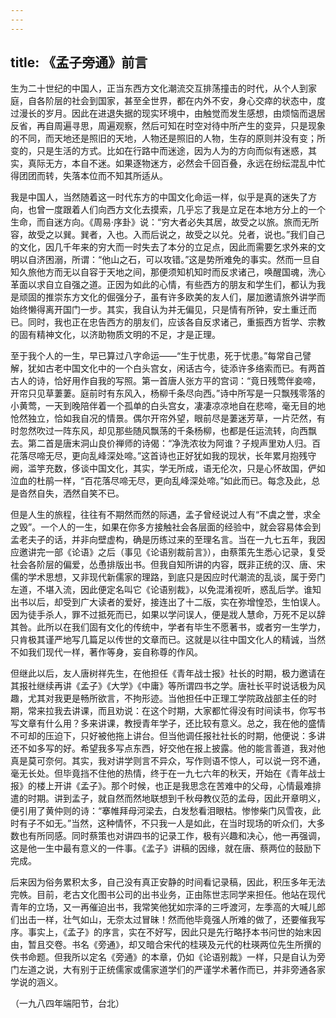 ```yaml
---
---
---
```

title: 《孟子旁通》前言
---




生为二十世纪的中国人，正当东西方文化潮流交互排荡撞击的时代，从个人到家庭，自各阶层的社会到国家，甚至全世界，都在内外不安，身心交瘁的状态中，度过漫长的岁月。因此在进退失据的现实环境中，由触觉而发生感想，由烦恼而退居反省，再自周遍寻思，周遍观察，然后可知在时空对待中所产生的变异，只是现象的不同，而天地还是照旧的天地，人物还是照旧的人物，生存的原则并没有变；所变的，只是生活的方式。比如在行路中而迷途，因为人为的方向而似有迷惑，其实，真际无方，本自不迷。如果逐物迷方，必然会千回百叠，永远在纷纭混乱中忙得团团而转，失落本位而不知其所适从。

我是中国人，当然随着这一时代东方的中国文化命运一样，似乎是真的迷失了方向，也曾一度跟着人们向西方文化去摸索，几乎忘了我是立足在本地方分上的一个生命，而自迷方向。《周易·序卦》说：“穷大者必失其居，故受之以旅。旅而无所容，故受之以巽。巽者，入也。入而后说之，故受之以兑。兑者，说也。”我们自己的文化，因几千年来的穷大而一时失去了本分的立足点，因此而需要乞求外来的文明以自济困溺，所谓：“他山之石，可以攻错。”这是势所难免的事实。然而一旦自知久旅他方而无以自容于天地之间，那便须知机知时而反求诸己，唤醒国魂，洗心革面以求自立自强之道。正因为如此的心情，有些西方的朋友和学生们，都认为我是顽固的推崇东方文化的倔强分子，虽有许多欧美的友人们，屡加邀请旅外讲学而始终懒得离开国门一步。其实，我自认为并无偏见，只是情有所钟，安土重迁而已。同时，我也正在忠告西方的朋友们，应该各自反求诸己，重振西方哲学、宗教的固有精神文化，以济助物质文明的不足，才是正理。

至于我个人的一生，早已算过八字命运——“生于忧患，死于忧患。”每常自己譬解，犹如古老中国文化中的一个白头宫女，闲话古今，徒添许多络索而已。有两首古人的诗，恰好用作自我的写照。第一首唐人张方平的宫词：“竟日残莺伴妾啼，开帘只见草萋萋。庭前时有东风入，杨柳千条尽向西。”诗中所写是一只飘残零落的小黄莺，一天到晚陪伴着一个孤单的白头宫女，凄凄凉凉地自在悲啼，毫无目的地怆然独立，恰如我自况的情景。偶尔开帘外望，眼前尽是萋迷芳草，一片茫然，有时忽然吹过一阵东风，却见那些随风飘荡的千条杨柳，也都是任运流转，向西飘去。第二首是唐末洞山良价禅师的诗偈：“净洗浓妆为阿谁？子规声里劝人归。百花落尽啼无尽，更向乱峰深处啼。”这首诗也正好犹如我的现状，长年累月抱残守阙，滥竽充数，侈谈中国文化，其实，学无所成，语无伦次，只是心怀故国，俨如泣血的杜鹃一样，“百花落尽啼无尽，更向乱峰深处啼。”如此而已。每念及此，总是沓然自失，洒然自笑不已。

但是人生的旅程，往往有不期然而然的际遇，孟子曾经说过人有“不虞之誉，求全之毁”。一个人的一生，如果在你多方接触社会各层面的经验中，就会容易体会到孟老夫子的话，并非向壁虚构，确是历练过来的至理名言。当在一九七五年，我因应邀讲完一部《论语》之后（事见《论语别裁前言》），由蔡策先生悉心记录，复受社会各阶层的偏爱，怂恿排版出书。但我自知所讲的内容，既非正统的汉、唐、宋儒的学术思想，又非现代新儒家的理路，到底只是因应时代潮流的乱谈，属于旁门左道，不堪入流，因此便定名叫它《论语别裁》，以免混淆视听，惑乱后学。谁知出书以后，却受到广大读者的爱好，接连出了十二版，实在弥增惶恐，生怕误人。因为徒手杀人，罪不过抵死而已，如果以学问误人，便是戕人慧命，万死不足以辞其咎。此所以在我们固有文化的传统中，学者有毕生不愿著书，或者穷一生学力，只肯极其谨严地写几篇足以传世的文章而已。这就是以往中国文化人的精诚，当然不如我们现代一样，著作等身，妄自称尊的作风。

但继此以后，友人唐树祥先生，在他担任《青年战士报》社长的时期，极力邀请在其报社继续再讲《孟子》《大学》《中庸》等所谓四书之学。唐社长平时说话极为风趣，尤其对我更是畅所欲言，不拘形迹。当他担任中正理工学院政战部主任的时期，常来拉我去讲课，而且劝说：在这个时期，大家都忙得没有时间读书，你写书写文章有什么用？多来讲课，教授青年学子，还比较有意义。总之，我在他的盛情不可却的压迫下，只好被他拖上讲台。但当他调任报社社长的时期，他便说：多讲还不如多写的好。希望我多写点东西，好交他在报上披露。他的能言善道，我对他真是莫可奈何。其实，我对讲学则言不异众，写作则语不惊人，可以说一窍不通，毫无长处。但毕竟挡不住他的热情，终于在一九七六年的秋天，开始在《青年战士报》的楼上开讲《孟子》。那个时候，也正是我思念在苦难中的父母，心情最难排遣的时期。讲到孟子，就自然而然地联想到千秋母教仪范的孟母，因此开章明义，便引用了黄仲则的诗：“搴帷拜母河梁去，白发愁看泪眼枯。惨惨柴门风雪夜，此时有子不如无。”当然，这种情怀，不只我一人是如此，在当时现场的听众们，大多数也有所同感。同时蔡策也对讲四书的记录工作，极有兴趣和决心，他一再强调，这是他一生中最有意义的一件事。《孟子》讲稿的因缘，就在唐、蔡两位的鼓励下完成。

后来因为俗务累积太多，自己没有真正安静的时间看记录稿，因此，积压多年无法完帙。目前，老古文化图书公司的出书业务，正由陈世志同学来担任。他站在现代青年的立场，又一再催迫出书，我常笑他犹如宗泽的三呼渡河，左季高的大喊儿郎们出击一样，壮气如山，无奈太过冒昧！然而他毕竟强人所难的做了，还要催我写序。事实上，《孟子》的序言，实在不好写，因此只是先行略抒本书问世的始末因由，暂且交卷。书名《旁通》，却又暗合宋代的桂瑛及元代的杜瑛两位先生所撰的佚书命题。但我所以定名《旁通》的本章，仍如《论语别裁》一样，只是自认为旁门左道之说，大有别于正统儒家或儒家道学们的严谨学术著作而已，并非旁通各家学说的涵义。


（一九八四年端阳节，台北）